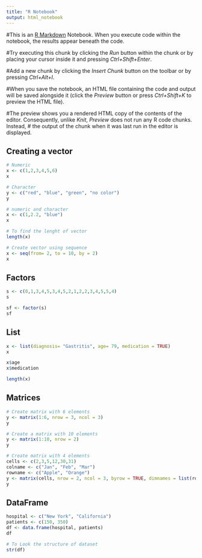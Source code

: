 ```yaml
---
title: "R Notebook"
output: html_notebook
---
```


#This is an [R Markdown](http://rmarkdown.rstudio.com) Notebook. When you execute code within the notebook, the results appear beneath the code. 

#Try executing this chunk by clicking the *Run* button within the chunk or by placing your cursor inside it and pressing *Ctrl+Shift+Enter*. 

#Add a new chunk by clicking the *Insert Chunk* button on the toolbar or by pressing *Ctrl+Alt+I*.

#When you save the notebook, an HTML file containing the code and output will be saved alongside it (click the *Preview* button or press *Ctrl+Shift+K* to preview the HTML file).

#The preview shows you a rendered HTML copy of the contents of the editor. Consequently, unlike *Knit*, *Preview* does not run any R code chunks. Instead, # the output of the chunk when it was last run in the editor is displayed.




## Creating a vector
```r
# Numeric
x <- c(1,2,3,4,5,6)
x
```
```r
# Character
y <- c("red", "blue", "green", "no color")
y
```

```r
# numeric and character
x <- c(1,2.2, "blue")
x
```

```r
# To find the lenght of vector
length(x)
```
```r
# Create vector using sequence
x <- seq(from= 2, to = 10, by = 2)
x
```
## Factors
```r
s <- c(0,1,3,4,5,3,4,5,2,1,2,2,3,4,5,5,4)
s
```
```r
sf <- factor(s)
sf
```
## List
```r
x <- list(diagnosis= "Gastritis", age= 79, medication = TRUE)
x
```
```r
x$age
x$medication
```
```r
length(x)
```
## Matrices
```r
# Create matrix with 6 elements
y <- matrix(1:6, nrow = 3, ncol = 3)
y
```

```r
# Create a matrix with 10 elements
y <- matrix(1:10, nrow = 2)
y
```

```r
# Create matrix with 4 elements
cells <- c(2,3,5,12,30,31)
colname <- c("Jan", "Feb", "Mar")
rowname <- c("Apple", "Orange")
y <- matrix(cells, nrow = 2, ncol = 3, byrow = TRUE, dimnames = list(rowname, colname))
y
```
## DataFrame
```r
hospital <- c("New York", "California")
patients <- c(150, 350)
df <- data.frame(hospital, patients)
df
```

```r
# To Look the structure of dataset
str(df)
```


